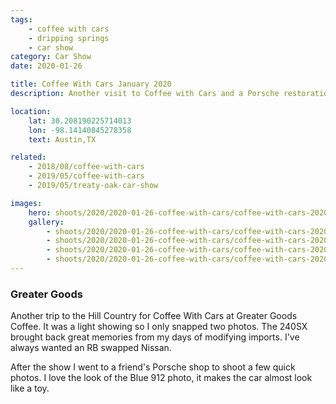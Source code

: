 ```yaml
---
tags:
    - coffee with cars
    - dripping springs
    - car show
category: Car Show
date: 2020-01-26

title: Coffee With Cars January 2020
description: Another visit to Coffee with Cars and a Porsche restoration shop in Dripping Springs, TX.

location:
    lat: 30.208190225714013
    lon: -98.14140845278358
    text: Austin,TX

related:
    - 2018/08/coffee-with-cars
    - 2019/05/coffee-with-cars
    - 2019/05/treaty-oak-car-show

images:
    hero: shoots/2020/2020-01-26-coffee-with-cars/coffee-with-cars-2020_002.jpg
    gallery:
        - shoots/2020/2020-01-26-coffee-with-cars/coffee-with-cars-2020_001.jpg
        - shoots/2020/2020-01-26-coffee-with-cars/coffee-with-cars-2020_002.jpg
        - shoots/2020/2020-01-26-coffee-with-cars/coffee-with-cars-2020_003.jpg
        - shoots/2020/2020-01-26-coffee-with-cars/coffee-with-cars-2020_004.jpg
---
```


### Greater Goods

Another trip to the Hill Country for Coffee With Cars at Greater Goods Coffee. It was a light showing so I only snapped two photos. The 240SX brought back great memories from my days of modifying imports. I've always wanted an RB swapped Nissan.

After the show I went to a friend's Porsche shop to shoot a few quick photos. I love the look of the Blue 912 photo, it makes the car almost look like a toy.
